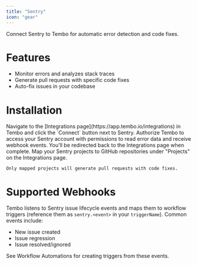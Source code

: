 ```yaml
---
title: "Sentry"
icon: "gear"
---
```


Connect Sentry to Tembo for automatic error detection and code fixes.

# Features

- Monitor errors and analyzes stack traces
- Generate pull requests with specific code fixes
- Auto-fix issues in your codebase

# Installation

<Steps>
  <Step title="Connect">
    Navigate to the [Integrations page](https://app.tembo.io/integrations) in Tembo and click the `Connect` button next to Sentry.
  </Step>
  <Step title="Authorize">
    Authorize Tembo to access your Sentry account with permissions to read error data and receive webhook events. You'll be redirected back to the Integrations page when complete.
  </Step>
  <Step title="Map Projects">
    Map your Sentry projects to GitHub repositories under "Projects" on the Integrations page.
    
    Only mapped projects will generate pull requests with code fixes.
  </Step>
</Steps>

# Supported Webhooks

Tembo listens to Sentry issue lifecycle events and maps them to workflow triggers (reference them as `sentry.<event>` in your `triggerName`). Common events include:

- New issue created
- Issue regression
- Issue resolved/ignored

See Workflow Automations for creating triggers from these events.
